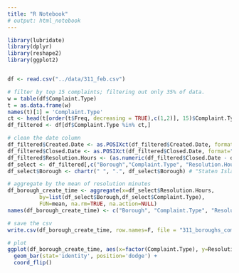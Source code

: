 ```yaml
---
title: "R Notebook"
# output: html_notebook
---
```




```r
library(lubridate)
library(dplyr)
library(reshape2)
library(ggplot2)


df <- read.csv("../data/311_feb.csv")

# filter by top 15 complaints; filtering out only 35% of data.
w = table(df$Complaint.Type)
t = as.data.frame(w)
names(t)[1] = 'Complaint.Type'
ct <- head(t[order(t$Freq, decreasing = TRUE),c(1,2)], 15)$Complaint.Type
df_filtered <- df[df$Complaint.Type %in% ct,]

# clean the date column
df_filtered$Created.Date <- as.POSIXct(df_filtered$Created.Date, format="%m/%d/%Y %I:%M:%S %p")
df_filtered$Closed.Date <- as.POSIXct(df_filtered$Closed.Date, format="%m/%d/%Y %I:%M:%S %p")
df_filtered$Resolution.Hours <- (as.numeric(df_filtered$Closed.Date - df_filtered$Created.Date) / 60) / 60
df_select <- df_filtered[,c("Borough","Complaint.Type", "Resolution.Hours")]
df_select$Borough <- chartr(" ", ".", df_select$Borough) # "Staten Island" should be "Staten.Island"

# aggregate by the mean of resolution minutes
df_borough_create_time <- aggregate(x=df_select$Resolution.Hours,
          by=list(df_select$Borough,df_select$Complaint.Type),
          FUN=mean, na.rm=TRUE, na.action=NULL)
names(df_borough_create_time) <- c("Borough", "Complaint.Type", "Resolution.Mean")

# save the csv
write.csv(df_borough_create_time, row.names=F, file = "311_boroughs_complaints_how.csv")

# plot
ggplot(df_borough_create_time, aes(x=factor(Complaint.Type), y=Resolution.Mean, fill=Borough)) +
  geom_bar(stat='identity', position='dodge') +
  coord_flip()
```


